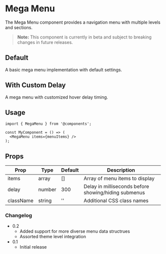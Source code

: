 
# Mega Menu 

The Mega Menu component provides a navigation menu with multiple levels and sections.


> **Note:** This component is currently in beta and subject to breaking changes in future releases.


<Meta of={MegaMenuStories} />

## Default

A basic mega menu implementation with default settings.

<Canvas>
  <Story of={MegaMenuStories.Default} />
</Canvas>

## With Custom Delay

A mega menu with customized hover delay timing.

<Canvas>
  <Story of={MegaMenuStories.WithCustomDelay} />
</Canvas>

## Usage

```
import { MegaMenu } from '@components';

const MyComponent = () => (
  <MegaMenu items={menuItems} />
);
```

## Props

| Prop | Type | Default | Description |
|------|------|---------|-------------|
| items | array | [] | Array of menu items to display |
| delay | number | 300 | Delay in milliseconds before showing/hiding submenus |
| className | string | '' | Additional CSS class names |


### Changelog

- 0.2
   - Added support for more diverse menu data structrues
   - Assorted theme level integration
- 0.1
  - Initial release